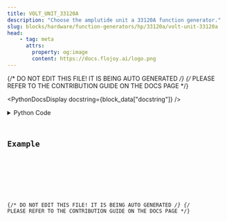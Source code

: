 ```yaml
---
title: VOLT_UNIT_33120A
description: "Choose the amplutide unit a 33120A function generator."
slug: blocks/hardware/function-generators/hp/33120a/volt-unit-33120a
head:
    - tag: meta
      attrs:
        property: og:image
        content: https://docs.flojoy.ai/logo.png
---
```


{/* DO NOT EDIT THIS FILE! IT IS BEING AUTO GENERATED */}
{/* PLEASE REFER TO THE CONTRIBUTION GUIDE ON THE DOCS PAGE */}


<PythonDocsDisplay docstring={block_data["docstring"]} />
<details>
<summary>Python Code</summary>



<Code code={pythonCode} lang="py" wrap theme="dracula" />

[Find this Flojoy Block on GitHub](https://github.com/flojoy-ai/blocks/blob/main/blocks/HARDWARE/FUNCTION_GENERATORS/HP/33120A/VOLT_UNIT_33120A/VOLT_UNIT_33120A.py)

</details>

## Example


<GetHelpWidget />


<AppDisplay app={app} blockName="VOLT_UNIT_33120A" client:visible />


<Example />

{/* DO NOT EDIT THIS FILE! IT IS BEING AUTO GENERATED */}
{/* PLEASE REFER TO THE CONTRIBUTION GUIDE ON THE DOCS PAGE */}

